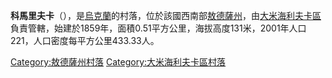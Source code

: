{{coord|47|9|36|N|29|34|58|E|scale:30000|display=title}}

'''科馬里夫卡'''（{{lang-uk|Комарівка}}），是[[烏克蘭|烏克蘭]]的村落，位於該國西南部[[敖德薩州|敖德薩州]]，由[[大米海利夫卡區|大米海利夫卡區]]負責管轄，始建於1859年，面積0.51平方公里，海拔高度131米，2001年人口221，人口密度每平方公里433.33人。

{{DEFAULTSORT:Комарівка}}
[[Category:敖德薩州村落|Category:敖德薩州村落]]
[[Category:大米海利夫卡區村落|Category:大米海利夫卡區村落]]


{{Odessa-geo-stub}}